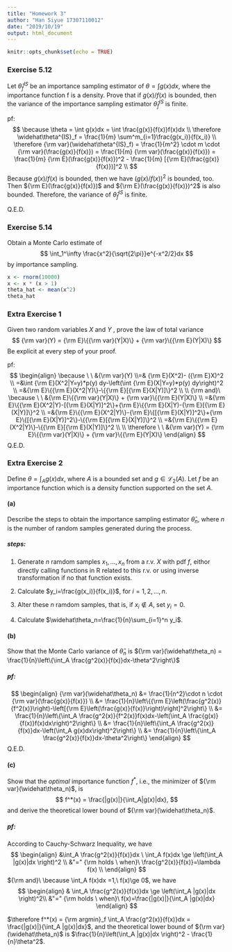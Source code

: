```yaml
---
title: "Homework 3"
author: "Han Siyue 17307110012"
date: "2019/10/19"
output: html_document
---
```


```r
knitr::opts_chunk$set(echo = TRUE)
```

### Exercise 5.12
Let $\widehat\theta^{IS}_f$ be an importance sampling estimator of $θ = \int g(x)dx$, where the importance function f is a density. Prove that if $g(x)/f(x)$ is bounded, then the variance of the importance sampling estimator $\widehat\theta^{IS}_f$ is finite.

pf:
$$
\because \theta = \int g(x)dx = \int \frac{g(x)}{f(x)}f(x)dx \\
\therefore \widehat\theta^{IS}_f = \frac{1}{m} \sum^m_{i=1}\frac{g(x_i)}{f(x_i)} \\
\therefore {\rm var}(\widehat\theta^{IS}_f) = \frac{1}{m^2} \cdot m \cdot {\rm var}(\frac{g(x)}{f(x)}) = \frac{1}{m} {\rm var}(\frac{g(x)}{f(x)}) = \frac{1}{m} {\rm E}(\frac{g(x)}{f(x)})^2 - \frac{1}{m} [{\rm E}(\frac{g(x)}{f(x)})]^2 \\
$$
Because $g(x)/f(x)$ is bounded, then we have $(g(x)/f(x))^2$ is bounded, too. Then ${\rm E}(\frac{g(x)}{f(x)})$ and ${\rm E}(\frac{g(x)}{f(x)})^2$ is also bounded. Therefore, the variance of $\widehat\theta^{IS}_f$ is finite.

Q.E.D.

### Exercise 5.14
Obtain a Monte Carlo estimate of
$$
\int_1^\infty \frac{x^2}{\sqrt{2\pi}}e^{-x^2/2}dx
$$
by importance sampling.
```r
x <- rnorm(10000)
x <- x * (x > 1)
theta_hat <- mean(x^2)
theta_hat
```


### Extra Exercise 1
Given two random variables $X$ and $Y$ , prove the law of total variance 
$$
{\rm var}(Y) = {\rm E}\{{\rm var}(Y|X)\} + {\rm var}\{{\rm E}(Y|X)\}
$$
Be explicit at every step of your proof.

pf:
$$
\begin{align}
\because \ \ &{\rm var}(Y) \\=& {\rm E}(X^2)- ({\rm E}X)^2 \\
=&\int {\rm E}(X^2|Y=y)*p(y) dy-\left(\int {\rm E}(X|Y=y)*p(y) dy\right)^2 \\
=&{\rm E}\{{\rm E}(X^2|Y)\}-\{{\rm E}[{\rm E}(X|Y)]\}^2 \\
\\ {\rm and}\ \because \ \ &{\rm E}\{{\rm var}(Y|X)\} + {\rm var}\{{\rm E}(Y|X)\} \\
=&{\rm E}\{{\rm E}(X^2|Y)-[{\rm E}(X|Y)]^2\}+{\rm E}\{{\rm E}(X|Y)-{\rm E}[{\rm E}(X|Y)]\}^2 \\
=&{\rm E}\{{\rm E}(X^2|Y)\}-{\rm E}\{[{\rm E}(X|Y)]^2\}+{\rm E}\{[{\rm E}(X|Y)]^2\}-\{{\rm E}[{\rm E}(X|Y)]\}^2 \\
=&{\rm E}\{{\rm E}(X^2|Y)\}-\{{\rm E}[{\rm E}(X|Y)]\}^2 \\
\\ \therefore \ \ &{\rm var}(Y) = {\rm E}\{{\rm var}(Y|X)\} + {\rm var}\{{\rm E}(Y|X)\}
\end{align}
$$
Q.E.D.

### Extra Exercise 2
Define $\theta = \int_A g(x)dx$, where $A$ is a bounded set and $g \in \mathcal L_2(A)$. Let $f$ be an importance function which is a density function supported on the set $A$.

#### (a) 
Describe the steps to obtain the importance sampling estimator $\widehat\theta_n$, where $n$ is the number of random samples generated during the process.

##### steps:

1. Generate $n$ ramdom samples $x_1, ..., x_n$ from a r.v. $X$ with pdf $f$, eithor directly calling functions in R related to this r.v. or using inverse transformation if no that function exists.

2. Calculate $y_i=\frac{g(x_i)}{f(x_i)}$, for $i=1,2,...,n$.

3. Alter these $n$ ramdom samples, that is, if $x_i \notin A$, set $y_i = 0$.

4. Calculate $\widehat\theta_n=\frac{1}{n}\sum_{i=1}^n y_i$.

#### (b) 
Show that the Monte Carlo variance of $\widehat\theta_n$ is
${\rm var}(\widehat\theta_n) = \frac{1}{n}\left\{\int_A \frac{g^2(x)}{f(x)}dx-\theta^2\right\}$

##### pf:
$$
\begin{align}
{\rm var}(\widehat\theta_n) &= \frac{1}{n^2}\cdot n \cdot {\rm var}(\frac{g(x)}{f(x)})
\\ &= \frac{1}{n}\left\{{\rm E}\left(\frac{g^2(x)}{f^2(x)}\right)-\left[{\rm E}\left(\frac{g(x)}{f(x)}\right)\right]^2\right\}
\\ &= \frac{1}{n}\left\{\int_A \frac{g^2(x)}{f^2(x)}f(x)dx-\left(\int_A \frac{g(x)}{f(x)}f(x)dx\right)^2\right\} 
\\ &= \frac{1}{n}\left\{\int_A \frac{g^2(x)}{f(x)}dx-\left(\int_A g(x)dx\right)^2\right\} 
\\ &= \frac{1}{n}\left\{\int_A \frac{g^2(x)}{f(x)}dx-\theta^2\right\}
\end{align}
$$
Q.E.D.

#### (c) 
Show that the *optimal* importance function $f^*$, i.e., the minimizer of ${\rm var}(\widehat\theta_n)$, is
$$
f^*(x) = \frac{|g(x)|}{\int_A|g(x)|dx},
$$
and derive the theoretical lower bound of ${\rm var}(\widehat\theta_n)$.

##### pf:

According to Cauchy-Schwarz Inequality, we have
$$
\begin{align}
&\int_A \frac{g^2(x)}{f(x)}dx \ \int_A f(x)dx \ge \left(\int_A |g(x)|dx \right)^2 \\
&"=" {\rm holds \ when}\ \frac{g^2(x)}{f(x)}=\lambda f(x) \\
\end{align}
$$
${\rm and}\ \because \int_A f(x)dx =1,\  f(x)\ge 0$, we have
$$
\begin{align}
& \int_A \frac{g^2(x)}{f(x)}dx \ge \left(\int_A |g(x)|dx \right)^2\\
&"=" {\rm holds \ when}\ f(x)=\frac{|g(x)|}{\int_A |g(x)|dx}
\end{align}
$$


$\therefore f^*(x) = {\rm argmin}_f \int_A \frac{g^2(x)}{f(x)}dx = \frac{|g(x)|}{\int_A |g(x)|dx}$, and the theoretical lower bound of ${\rm var}(\widehat\theta_n)$ is $\frac{1}{n}\left(\int_A |g(x)|dx \right)^2 - \frac{1}{n}\theta^2$.
